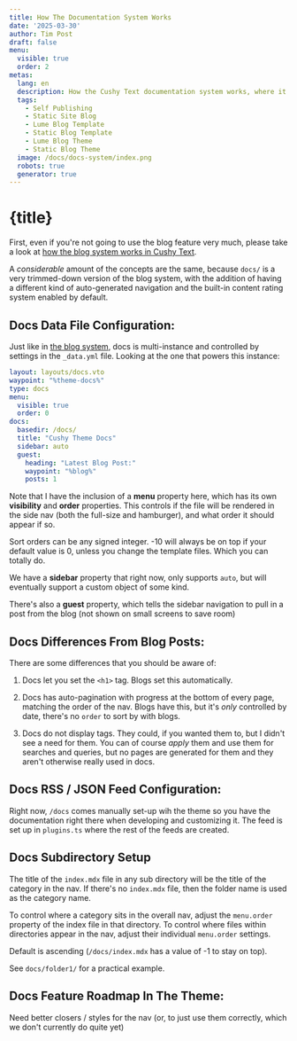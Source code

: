 ```yaml
---
title: How The Documentation System Works
date: '2025-03-30'
author: Tim Post
draft: false
menu:
  visible: true
  order: 2
metas:
  lang: en
  description: How the Cushy Text documentation system works, where it's headed as a theme feature, and interesting anecdotes about it.
  tags:
    - Self Publishing
    - Static Site Blog
    - Lume Blog Template
    - Static Blog Template
    - Lume Blog Theme
    - Static Blog Theme
  image: /docs/docs-system/index.png
  robots: true
  generator: true
---
```


# {title}
  
First, even if you're not going to use the blog feature very much, please
take a look at [how the blog system works in Cushy Text](/docs/blog-system/).

A _considerable_ amount of the concepts are the same, because `docs/` is 
a very trimmed-down version of the blog system, with the addition of having
a different kind of auto-generated navigation and the built-in content rating
system enabled by default. 
  
## Docs Data File Configuration:

Just like in [the blog system](/docs/blog-system/), docs is multi-instance and
controlled by settings in the `_data.yml` file. Looking at the one that powers
this instance:

```yml
layout: layouts/docs.vto
waypoint: "%theme-docs%"
type: docs
menu:
  visible: true
  order: 0
docs:
  basedir: /docs/
  title: "Cushy Theme Docs"
  sidebar: auto
  guest:
    heading: "Latest Blog Post:"
    waypoint: "%blog%"
    posts: 1
```

Note that I have the inclusion of a **menu** property here, which has its 
own **visibility** and **order** properties. This controls if the file will
be rendered in the side nav (both the full-size and hamburger), and 
what order it should appear if so.

Sort orders can be any signed integer. -10 will always be on top if your 
default value is 0, unless you change the template files. Which you can
totally do.

We have a **sidebar** property that right now, only supports `auto`, but 
will eventually support a custom object of some kind. 

There's also a **guest** property, which tells the sidebar navigation to 
pull in a post from the blog (not shown on small screens to save room)

## Docs Differences From Blog Posts:

There are some differences that you should be aware of:

 1. Docs let you set the `<h1>` tag. Blogs set this automatically. 

 2. Docs has auto-pagination with progress at the bottom of every 
    page, matching the order of the nav. Blogs have this, but 
    it's _only_ controlled by date, there's no `order` to sort by
    with blogs.
  
 3. Docs do not display tags. They could, if you wanted them to, but 
    I didn't see a need for them. You can of course _apply_ them and 
    use them for searches and queries, but no pages are generated
    for them and they aren't otherwise really used in docs.

## Docs RSS / JSON Feed Configuration:

Right now, `/docs` comes manually set-up wih the theme so you have the 
documentation right there when developing and customizing it. The feed
is set up in `plugins.ts` where the rest of the feeds are created. 

## Docs Subdirectory Setup 

The title of the `index.mdx` file in any sub directory will be the title
of the category in the nav. If there's no `index.mdx` file, then the folder
name is used as the category name.

To control where a category sits in the overall nav, adjust the `menu.order`
property of the index file in that directory. To control where files within 
directories appear in the nav, adjust their individual `menu.order` settings.

Default is ascending (`/docs/index.mdx` has a value of -1 to stay on top).

See `docs/folder1/` for a practical example.

## Docs Feature Roadmap In The Theme:

Need better closers / styles for the nav (or, to just use them correctly,
which we don't currently do quite yet)